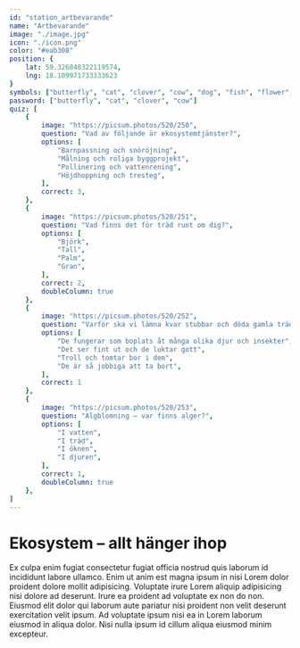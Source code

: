 ```yaml
---
id: "station_artbevarande"
name: "Artbevarande"
image: "./image.jpg"
icon: "./icon.png"
color: "#eab308"
position: {
	lat: 59.326848322119574,
	lng: 18.109971733333623
}
symbols: ["butterfly", "cat", "clover", "cow", "dog", "fish", "flower", "fox", "frog"]
password: ["butterfly", "cat", "clover", "cow"]
quiz: [
	{
		image: "https://picsum.photos/520/250",
		question: "Vad av följande är ekosystemtjänster?",
		options: [
			"Barnpassning och snöröjning",
			"Målning och roliga byggprojekt",
			"Pollinering och vattenrening",
			"Höjdhoppning och tresteg",
		],
		correct: 3,
	},
	{
		image: "https://picsum.photos/520/251",
		question: "Vad finns det för träd runt om dig?",
		options: [
			"Björk",
			"Tall",
			"Palm",
			"Gran",
		],
		correct: 2,
		doubleColumn: true
	},
	{
		image: "https://picsum.photos/520/252",
		question: "Varför ska vi lämna kvar stubbar och döda gamla träd när vi avverkar skog?",
		options: [
			"De fungerar som boplats åt många olika djur och insekter",
			"Det ser fint ut och de luktar gott",
			"Troll och tomtar bor i dem",
			"De är så jobbiga att ta bort",
		],
		correct: 1
	},
	{
		image: "https://picsum.photos/520/253",
		question: "Algblomning – var finns alger?",
		options: [
			"I vatten",
			"I träd",
			"I öknen",
			"I djuren",
		],
		correct: 1,
		doubleColumn: true
	},
]
---
```


# Ekosystem – allt hänger ihop

Ex culpa enim fugiat consectetur fugiat officia nostrud quis laborum id incididunt labore ullamco. Enim ut anim est magna ipsum in nisi Lorem dolor proident dolore mollit adipisicing. Voluptate irure Lorem aliquip adipisicing nisi dolore ad deserunt. Irure ea proident ad voluptate ex non do non. Eiusmod elit dolor qui laborum aute pariatur nisi proident non velit deserunt exercitation velit ipsum. Ad voluptate ipsum nisi ea in Lorem laborum eiusmod in aliqua dolor. Nisi nulla ipsum id cillum aliqua eiusmod minim excepteur.
